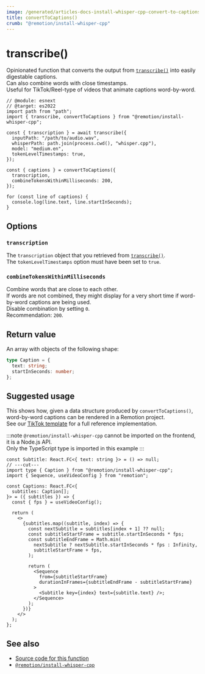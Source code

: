 ```yaml
---
image: /generated/articles-docs-install-whisper-cpp-convert-to-captions.png
title: convertToCaptions()
crumb: "@remotion/install-whisper-cpp"
---
```


# transcribe()<AvailableFrom v="4.0.131 "/>

Opinionated function that converts the output from [`transcribe()`](/docs/install-whisper-cpp/transcribe) into easily digestable captions.  
Can also combine words with close timestamps.  
Useful for TikTok/Reel-type of videos that animate captions word-by-word.

```tsx twoslash title="transcribe.mjs"
// @module: esnext
// @target: es2022
import path from "path";
import { transcribe, convertToCaptions } from "@remotion/install-whisper-cpp";

const { transcription } = await transcribe({
  inputPath: "/path/to/audio.wav",
  whisperPath: path.join(process.cwd(), "whisper.cpp"),
  model: "medium.en",
  tokenLevelTimestamps: true,
});

const { captions } = convertToCaptions({
  transcription,
  combineTokensWithinMilliseconds: 200,
});

for (const line of captions) {
  console.log(line.text, line.startInSeconds);
}
```

## Options

### `transcription`

The `transcription` object that you retrieved from [`transcribe()`](/docs/install-whisper-cpp).  
The `tokenLevelTimestamps` option must have been set to `true`.

### `combineTokensWithinMilliseconds`

Combine words that are close to each other.  
If words are not combined, they might display for a very short time if word-by-word captions are being used.  
Disable combination by setting `0`.  
Recommendation: `200`.

## Return value

An array with objects of the following shape:

```ts twoslash
type Caption = {
  text: string;
  startInSeconds: number;
};
```

## Suggested usage

This shows how, given a data structure produced by `convertToCaptions()`, word-by-word captions can be rendered in a Remotion project.  
See our [TikTok template](/templates/tiktok) for a full reference implementation.

:::note
`@remotion/install-whisper-cpp` cannot be imported on the frontend, it is a Node.js API.  
Only the TypeScript type is imported in this example
:::

```tsx twoslash
const Subtitle: React.FC<{ text: string }> = () => null;
// ---cut---
import type { Caption } from "@remotion/install-whisper-cpp";
import { Sequence, useVideoConfig } from "remotion";

const Captions: React.FC<{
  subtitles: Caption[];
}> = ({ subtitles }) => {
  const { fps } = useVideoConfig();

  return (
    <>
      {subtitles.map((subtitle, index) => {
        const nextSubtitle = subtitles[index + 1] ?? null;
        const subtitleStartFrame = subtitle.startInSeconds * fps;
        const subtitleEndFrame = Math.min(
          nextSubtitle ? nextSubtitle.startInSeconds * fps : Infinity,
          subtitleStartFrame + fps,
        );

        return (
          <Sequence
            from={subtitleStartFrame}
            durationInFrames={subtitleEndFrame - subtitleStartFrame}
          >
            <Subtitle key={index} text={subtitle.text} />;
          </Sequence>
        );
      })}
    </>
  );
};
```

## See also

- [Source code for this function](https://github.com/remotion-dev/remotion/blob/main/packages/install-whisper-cpp/src/convert-to-captions.ts)
- [`@remotion/install-whisper-cpp`](/docs/install-whisper-cpp)
